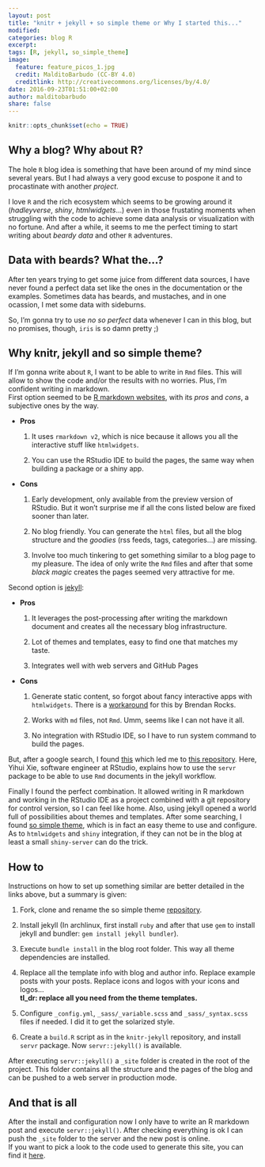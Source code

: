 ```yaml
---
layout: post
title: "knitr + jekyll + so simple theme or Why I started this..."
modified:
categories: blog R
excerpt:
tags: [R, jekyll, so_simple_theme]
image:
  feature: feature_picos_1.jpg
  credit: MalditoBarbudo (CC-BY 4.0)
  creditlink: http://creativecommons.org/licenses/by/4.0/
date: 2016-09-23T01:51:00+02:00
author: malditobarbudo
share: false
---
```


```r
knitr::opts_chunk$set(echo = TRUE)
```

## Why a blog? Why about R?

The hole `R` blog idea is something that have been around of my mind since
several years. But I had always a very good excuse to pospone it and to
procastinate with another *project*.

I love `R` and the rich ecosystem which seems to be growing around it
(*hadleyverse*, *shiny*, *htmlwidgets*...) even in those frustating moments when
struggling with the code to achieve some data analysis or
visualization with no fortune. And after a while, it seems to me the perfect
timing to start writing about *beardy data* and other `R` adventures.

## Data with beards? What the...?

After ten years trying to get some juice from different data sources, I have
never found a perfect data set like the ones in the documentation or the
examples. Sometimes data has beards, and mustaches, and in one ocassion, I met
some data with sideburns.

So, I'm gonna try to use *no so perfect* data whenever I can in this blog, but
no promises, though, `iris` is so damn pretty ;)

## Why knitr, jekyll and so simple theme?

If I'm gonna write about `R`, I want to be able to write in `Rmd` files. This
will allow to show the code and/or the results with no worries. Plus, I'm
confident writing in markdown.  
First option seemed to be
[R markdown websites](http://rmarkdown.rstudio.com/rmarkdown_websites.html),
with its *pros* and *cons*, a subjective ones by the way.

  + **Pros**
  
    1. It uses `rmarkdown v2`, which is nice because it allows you all the
       interactive stuff like `htmlwidgets`.
    
    1. You can use the RStudio IDE to build the pages, the same way when
       building a package or a shiny app.
  
  + **Cons**
  
    1. Early development, only available from the preview version of RStudio.
       But it won't surprise me if all the cons listed below are fixed sooner
       than later.
    
    1. No blog friendly. You can generate the `html` files, but all the blog
       structure and the *goodies* (rss feeds, tags, categories...) are missing.
    
    1. Involve too much tinkering to get something similar to a blog page to my
       pleasure. The idea of only write the `Rmd` files and after that some
       *black magic* creates the pages seemed very attractive for me.
       
Second option is [jekyll](https://jekyllrb.com/):

  + **Pros**
  
    1. It leverages the post-processing after writing the markdown document and
       creates all the necessary blog infrastructure.
    
    1. Lot of themes and templates, easy to find one that matches my taste.
    
    1. Integrates well with web servers and GitHub Pages
  
  + **Cons**
  
    1. Generate static content, so forgot about fancy interactive apps with
       `htmlwidgets`. There is a
       [workaround](https://github.com/yihui/knitr-jekyll/issues/8) for this by
       Brendan Rocks.
    
    1. Works with `md` files, not `Rmd`. Umm, seems like I can not have it all.
    
    1. No integration with RStudio IDE, so I have to run system command to
       build the pages.

But, after a google search, I found
[this](https://brendanrocks.com/blogging-with-rmarkdown-knitr-jekyll/) which
led me to
[this repository](https://github.com/yihui/knitr-jekyll). Here,
Yihui Xie, software engineer at RStudio, explains how to use the `servr`
package to be able to use `Rmd` documents in the jekyll workflow.

Finally I found the perfect combination. It allowed writing in R markdown and working
in the RStudio IDE as a project combined with a git repository for control version,
so I can feel like home. Also, using jekyll opened a world full of possibilities
about themes and templates. After some searching, I found
[so simple theme](https://mmistakes.github.io/so-simple-theme/), which is in
fact an easy theme to use and configure.  
As to `htmlwidgets` and `shiny` integration, if they can not be in the blog
at least a small `shiny-server` can do the trick.

## How to

Instructions on how to set up something similar are better detailed in the links
above, but a summary is given:

1. Fork, clone and rename the so simple theme
   [repository](https://github.com/mmistakes/so-simple-theme).

1. Install jekyll (In archlinux, first install `ruby` and after that use
   `gem` to install jekyll and bundler: `gem install jekyll bundler`).

1. Execute `bundle install` in the blog root folder. This way all theme
   dependencies are installed.

1. Replace all the template info with blog and author info. Replace example
   posts with your posts. Replace icons and logos with your icons and logos...  
   **tl_dr: replace all you need from the theme templates.**

1. Configure `_config.yml`, `_sass/_variable.scss` and `_sass/_syntax.scss` files
   if needed. I did it to get the solarized style.

1. Create a `build.R` script as in the `knitr-jekyll` repository, and install
   `servr` package. Now `servr::jekyll()` is available.

After executing `servr::jekyll()` a `_site` folder is created in the root of
the project. This folder contains all the structure and the pages of
the blog and can be pushed to a web server in production mode.  

## And that is all

After the install and configuration now I only have to write an R markdown
post and execute `servr::jekyll()`. After checking everything is ok I can
push the `_site` folder to the server and the new post is online.  
If you want to pick a look to the code used to generate this site, you can find it
[here](https://github.com/MalditoBarbudo/beardy_data).
